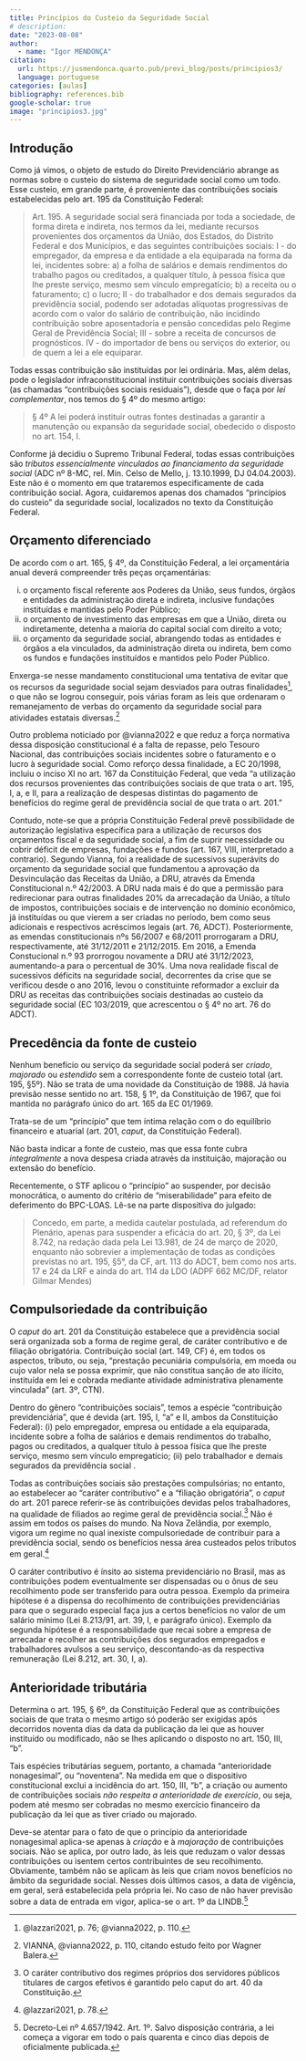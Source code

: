 ```yaml
---
title: Princípios do Custeio da Seguridade Social
# description: 
date: "2023-08-08"
author: 
  - name: "Igor MENDONÇA"
citation: 
  url: https://jusmendonca.quarto.pub/previ_blog/posts/principios3/
  language: portuguese
categories: [aulas]
bibliography: references.bib
google-scholar: true
image: "principios3.jpg"
---
```


## Introdução

Como já vimos, o objeto de estudo do Direito Previdenciário abrange as normas sobre o custeio do sistema de seguridade social como um todo. Esse custeio, em grande parte, é proveniente das contribuições sociais estabelecidas pelo art. 195 da Constituição Federal:

> Art. 195. A seguridade social será financiada por toda a sociedade, de forma direta e indireta, nos termos da lei, mediante recursos provenientes dos orçamentos da União, dos Estados, do Distrito Federal e dos Municípios, e das seguintes contribuições sociais: I - do empregador, da empresa e da entidade a ela equiparada na forma da lei, incidentes sobre: a) a folha de salários e demais rendimentos do trabalho pagos ou creditados, a qualquer título, à pessoa física que lhe preste serviço, mesmo sem vínculo empregatício; b) a receita ou o faturamento; c) o lucro; II - do trabalhador e dos demais segurados da previdência social, podendo ser adotadas alíquotas progressivas de acordo com o valor do salário de contribuição, não incidindo contribuição sobre aposentadoria e pensão concedidas pelo Regime Geral de Previdência Social; III - sobre a receita de concursos de prognósticos. IV - do importador de bens ou serviços do exterior, ou de quem a lei a ele equiparar.

Todas essas contribuição são instituídas por lei ordinária. Mas, além delas, pode o legislador infraconstitucional instituir contribuições sociais diversas (as chamadas "contribuições sociais residuais"), desde que o faça por *lei complementar*, nos temos do § 4º do mesmo artigo:

> § 4º A lei poderá instituir outras fontes destinadas a garantir a manutenção ou expansão da seguridade social, obedecido o disposto no art. 154, I.

Conforme já decidiu o Supremo Tribunal Federal, todas essas contribuições são *tributos essencialmente vinculados ao financiamento da seguridade social* (ADC nº 8-MC, rel. Min. Celso de Mello, j. 13.10.1999, DJ 04.04.2003). Este não é o momento em que trataremos especificamente de cada contribuição social. Agora, cuidaremos apenas dos chamados "princípios do custeio" da seguridade social, localizados no texto da Constituição Federal.

## Orçamento diferenciado

De acordo com o art. 165, § 4º, da Constituição Federal, a lei orçamentária anual deverá compreender três peças orçamentárias:

(i) o orçamento fiscal referente aos Poderes da União, seus fundos, órgãos e entidades da administração direta e indireta, inclusive fundações instituídas e mantidas pelo Poder Público;
(ii) o orçamento de investimento das empresas em que a União, direta ou indiretamente, detenha a maioria do capital social com direito a voto;
(iii) o orçamento da seguridade social, abrangendo todas as entidades e órgãos a ela vinculados, da administração direta ou indireta, bem como os fundos e fundações instituídos e mantidos pelo Poder Público.

Enxerga-se nesse mandamento constitucional uma tentativa de evitar que os recursos da seguridade social sejam desviados para outras finalidades[^1], o que não se logrou conseguir, pois várias foram as leis que ordenaram o remanejamento de verbas do orçamento da seguridade social para atividades estatais diversas.[^2]

[^1]: @lazzari2021, p. 76; @vianna2022, p. 110.

[^2]: VIANNA, @vianna2022, p. 110, citando estudo feito por Wagner Balera.

Outro problema noticiado por @vianna2022 e que reduz a força normativa dessa disposição constitucional é a falta de repasse, pelo Tesouro Nacional, das contribuições sociais incidentes sobre o faturamento e o lucro à seguridade social. Como reforço dessa finalidade, a EC 20/1998, incluiu o inciso XI no art. 167 da Constituição Federal, que veda "a utilização dos recursos provenientes das contribuições sociais de que trata o art. 195, I, a, e II, para a realização de despesas distintas do pagamento de benefícios do regime geral de previdência social de que trata o art. 201."

Contudo, note-se que a própria Constituição Federal prevê possibilidade de autorização legislativa específica para a utilização de recursos dos orçamentos fiscal e da seguridade social, a fim de suprir necessidade ou cobrir déficit de empresas, fundações e fundos (art. 167, VIII, interpretado a contrario). Segundo Vianna, foi a realidade de sucessivos superávits do orçamento da seguridade social que fundamentou a aprovação da Desvinculação das Receitas da União, a DRU, através da Emenda Constitucional n.º 42/2003. A DRU nada mais é do que a permissão para redirecionar para outras finalidades 20% da arrecadação da União, a título de impostos, contribuições sociais e de intervenção no domínio econômico, já instituídas ou que vierem a ser criadas no período, bem como seus adicionais e respectivos acréscimos legais (art. 76, ADCT). Posteriormente, as emendas constitucionais nºs 56/2007 e 68/2011 prorrogaram a DRU, respectivamente, até 31/12/2011 e 21/12/2015. Em 2016, a Emenda Constucional n.º 93 prorrogou novamente a DRU até 31/12/2023, aumentando-a para o percentual de 30%. Uma nova realidade fiscal de sucessivos déficits na seguridade social, decorrentes da crise que se verificou desde o ano 2016, levou o constituinte reformador a excluir da DRU as receitas das contribuições sociais destinadas ao custeio da seguridade social (EC 103/2019, que acrescentou o § 4º no art. 76 do ADCT).

## Precedência da fonte de custeio

Nenhum benefício ou serviço da seguridade social poderá ser *criado*, *majorado* ou *estendido* sem a correspondente fonte de custeio total (art. 195, §5º). Não se trata de uma novidade da Constituição de 1988. Já havia previsão nesse sentido no art. 158, § 1º, da Constituição de 1967, que foi mantida no parágrafo único do art. 165 da EC 01/1969.

Trata-se de um "princípio" que tem íntima relação com o do equilíbrio financeiro e atuarial (art. 201, *caput*, da Constituição Federal).

Não basta indicar a fonte de custeio, mas que essa fonte cubra *integralmente* a nova despesa criada através da instituição, majoração ou extensão do benefício.

Recentemente, o STF aplicou o "princípio" ao suspender, por decisão monocrática, o aumento do critério de "miserabilidade" para efeito de deferimento do BPC-LOAS. Lê-se na parte dispositiva do julgado:

> Concedo, em parte, a medida cautelar postulada, ad referendum do Plenário, apenas para suspender a eficácia do art. 20, § 3º, da Lei 8.742, na redação dada pela Lei 13.981, de 24 de março de 2020, enquanto não sobrevier a implementação de todas as condições previstas no art. 195, §5°, da CF, art. 113 do ADCT, bem como nos arts. 17 e 24 da LRF e ainda do art. 114 da LDO (ADPF 662 MC/DF, relator Gilmar Mendes)

## Compulsoriedade da contribuição

O *caput* do art. 201 da Constituição estabelece que a previdência social será organizada sob a forma de regime geral, de caráter contributivo e de filiação obrigatória. Contribuição social (art. 149, CF) é, em todos os aspectos, tributo, ou seja, "prestação pecuniária compulsória, em moeda ou cujo valor nela se possa exprimir, que não constitua sanção de ato ilícito, instituída em lei e cobrada mediante atividade administrativa plenamente vinculada" (art. 3º, CTN).

Dentro do gênero "contribuições sociais", temos a espécie "contribuição previdenciária", que é devida (art. 195, I, "a" e II, ambos da Constituição Federal): (i) pelo empregador, empresa ou entidade a ela equiparada, incidente sobre a folha de salários e demais rendimentos do trabalho, pagos ou creditados, a qualquer título à pessoa física que lhe preste serviço, mesmo sem vínculo empregatício; (ii) pelo trabalhador e demais segurados da previdência social .

Todas as contribuições sociais são prestações compulsórias; no entanto, ao estabelecer ao "caráter contributivo" e a "filiação obrigatória", o *caput* do art. 201 parece referir-se às contribuições devidas pelos trabalhadores, na qualidade de filiados ao regime geral de previdência social.[^3] Não é assim em todos os países do mundo. Na Nova Zelândia, por exemplo, vigora um regime no qual inexiste compulsoriedade de contribuir para a previdência social, sendo os benefícios nessa área custeados pelos tributos em geral.[^4]

[^3]: O caráter contributivo dos regimes próprios dos servidores públicos titulares de cargos efetivos é garantido pelo caput do art. 40 da Constituição.

[^4]: @lazzari2021, p. 78.

O caráter contributivo é ínsito ao sistema previdenciário no Brasil, mas as contribuições podem eventualmente ser dispensadas ou o ônus de seu recolhimento pode ser transferido para outra pessoa. Exemplo da primeira hipótese é a dispensa do recolhimento de contribuições previdenciárias para que o segurado especial faça jus a certos benefícios no valor de um salário mínimo (Lei 8.213/91, art. 39, I, e parágrafo único). Exemplo da segunda hipótese é a responsabilidade que recai sobre a empresa de arrecadar e recolher as contribuições dos segurados empregados e trabalhadores avulsos a seu serviço, descontando-as da respectiva remuneração (Lei 8.212, art. 30, I, a).

## Anterioridade tributária

Determina o art. 195, § 6º, da Constituição Federal que as contribuições sociais de que trata o mesmo artigo só poderão ser exigidas após decorridos noventa dias da data da publicação da lei que as houver instituído ou modificado, não se lhes aplicando o disposto no art. 150, III, "b".

Tais espécies tributárias seguem, portanto, a chamada "anterioridade nonagesimal", ou "noventena". Na medida em que o dispositivo constitucional exclui a incidência do art. 150, III, "b", a criação ou aumento de contribuições sociais *não respeita a anterioridade de exercício*, ou seja, podem até mesmo ser cobradas no mesmo exercício financeiro da publicação da lei que as tiver criado ou majorado.

Deve-se atentar para o fato de que o princípio da anterioridade nonagesimal aplica-se apenas à *criação* e à *majoração* de contribuições sociais. Não se aplica, por outro lado, às leis que reduzam o valor dessas contribuições ou isentem certos contribuintes de seu recolhimento. Obviamente, também não se aplicam às leis que criam novos benefícios no âmbito da seguridade social. Nesses dois últimos casos, a data de vigência, em geral, será estabelecida pela própria lei. No caso de não haver previsão sobre a data de entrada em vigor, aplica-se o art. 1º da LINDB.[^5]

[^5]: Decreto-Lei nº 4.657/1942. Art. 1º. Salvo disposição contrária, a lei começa a vigorar em todo o país quarenta e cinco dias depois de oficialmente publicada.
